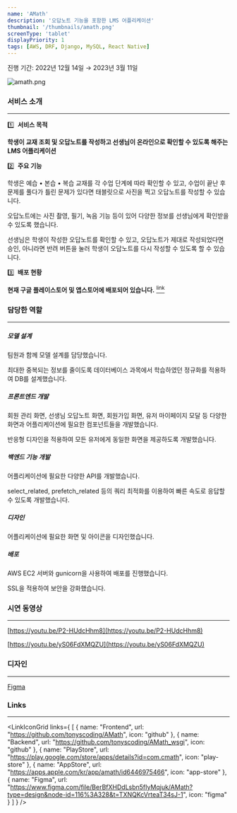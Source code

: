 ```yaml
---
name: 'AMath'
description: '오답노트 기능을 포함한 LMS 어플리케이션'
thumbnail: '/thumbnails/amath.png'
screenType: 'tablet'
displayPriority: 1
tags: [AWS, DRF, Django, MySQL, React Native]
---
```


진행 기간: 2022년 12월 14일 → 2023년 3월 11일

![amath.png](/thumbnails/amath.png)

### 서비스 소개

---

1️⃣  **서비스 목적**

**학생이 교재 조회 및 오답노트를 작성하고 선생님이 온라인으로 확인할 수 있도록 해주는 LMS 어플리케이션**

2️⃣  **주요 기능**

학생은 예습 • 본습 • 복습 교재를 각 수업 단계에 따라 확인할 수 있고, 수업이 끝난 후 문제를 풀다가 틀린 문제가 있다면 태블릿으로 사진을 찍고 오답노트를 작성할 수 있습니다.

오답노트에는 사진 촬영, 필기, 녹음 기능 등이 있어 다양한 정보를 선생님에게 확인받을 수 있도록 했습니다.

선생님은 학생이 작성한 오답노트를 확인할 수 있고, 오답노트가 제대로 작성되었다면 승인, 아니라면 반려 버튼을 눌러 학생이 오답노트를 다시 작성할 수 있도록 할 수 있습니다.

3️⃣  **배포 현황**

**현재 구글 플레이스토어 및 앱스토어에 배포되어 있습니다.** [<sup>link</sup>](#links)

### 담당한 역할

---

##### 모델 설계

팀원과 함께 모델 설계를 담당했습니다.

최대한 중복되는 정보를 줄이도록 데이터베이스 과목에서 학습하였던 정규화를 적용하여 DB를 설계했습니다.

##### 프론트엔드 개발

회원 관리 화면, 선생님 오답노트 화면, 회원가입 화면, 유저 마이페이지 모달 등 다양한 화면과 어플리케이션에 필요한 컴포넌트들을 개발했습니다.

반응형 디자인을 적용하여 모든 유저에게 동일한 화면을 제공하도록 개발했습니다.

##### 백엔드 기능 개발

어플리케이션에 필요한 다양한 API를 개발했습니다.

select_related, prefetch_related 등의 쿼리 최적화를 이용하여 빠른 속도로 응답할 수 있도록 개발했습니다.

##### 디자인

어플리케이션에 필요한 화면 및 아이콘을 디자인했습니다.

##### 배포

AWS EC2 서버와 gunicorn을 사용하여 배포를 진행했습니다.

SSL을 적용하여 보안을 강화했습니다.


### 시연 동영상

---

[https://youtu.be/P2-HUdcHhm8](https://youtu.be/P2-HUdcHhm8)

[https://youtu.be/yS06FdXMQZU](https://youtu.be/yS06FdXMQZU)

### 디자인

---

[Figma](https://www.figma.com/embed?embed_host=share&url=https%3A%2F%2Fwww.figma.com%2Ffile%2FBerBfXHDdLsbn5fIyMqjuk%2FAMath%3Ftype%3Ddesign%26node-id%3D116%253A328%26t%3DLJ24q5e5SQ8n7sfs-1)


### Links

---

<LinkIconGrid
	links={
		[
			{
				name: "Frontend",
				url: "https://github.com/tonyscoding/AMath",
				icon: "github"
			},
			{
				name: "Backend",
				url: "https://github.com/tonyscoding/AMath_wsgi",
				icon: "github"
			},
			{
				name: "PlayStore",
				url: "https://play.google.com/store/apps/details?id=com.cmath",
				icon: "play-store"
			},
			{
				name: "AppStore",
				url: "https://apps.apple.com/kr/app/amath/id6446975466",
				icon: "app-store"
			},
			{
				name: "Figma",
				url: "https://www.figma.com/file/BerBfXHDdLsbn5fIyMqjuk/AMath?type=design&node-id=116%3A328&t=TXNQKcVrteaT34sJ-1",
				icon: "figma"
			}
		]
	}
/>
